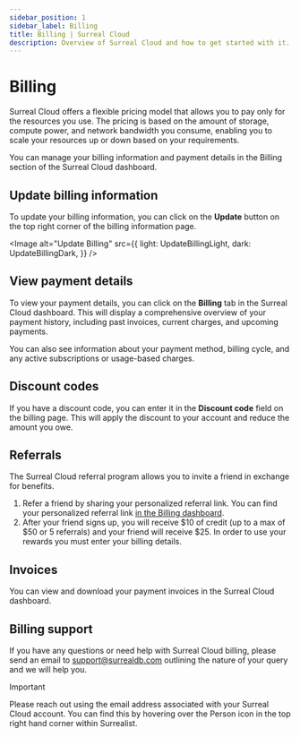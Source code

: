 ```yaml
---
sidebar_position: 1
sidebar_label: Billing
title: Billing | Surreal Cloud
description: Overview of Surreal Cloud and how to get started with it.
---
```




# Billing

Surreal Cloud offers a flexible pricing model that allows you to pay only for the resources you use. The pricing is based on the amount of storage, compute power, and network bandwidth you consume, enabling you to scale your resources up or down based on your requirements.

You can manage your billing information and payment details in the Billing section of the Surreal Cloud dashboard.


## Update billing information

To update your billing information, you can click on the **Update** button on the top right corner of the billing information page.

<Image
alt="Update Billing"
src={{
	light: UpdateBillingLight,
	dark: UpdateBillingDark,
	}}
/>


## View payment details

To view your payment details, you can click on the **Billing** tab in the Surreal Cloud dashboard. This will display a comprehensive overview of your payment history, including past invoices, current charges, and upcoming payments. 

You can also see information about your payment method, billing cycle, and any active subscriptions or usage-based charges.


## Discount codes

If you have a discount code, you can enter it in the **Discount code** field on the billing page. This will apply the discount to your account and reduce the amount you owe.


## Referrals

The Surreal Cloud referral program allows you to invite a friend in exchange for benefits.

1. Refer a friend by sharing your personalized referral link. You can find your personalized referral link [in the Billing dashboard](https://app.surrealdb.com/cloud/billing).
2. After your friend signs up, you will receive $10 of credit (up to a max of $50 or 5 referrals) and your friend will receive $25. In order to use your rewards you must enter your billing details.

## Invoices

You can view and download your payment invoices in the Surreal Cloud dashboard.

## Billing support

If you have any questions or need help with Surreal Cloud billing, please send an email to [support@surrealdb.com](mailto:support@surrealdb.com) outlining the nature of your query and we will help you.

> [!IMPORTANT]
> Please reach out using the email address associated with your Surreal Cloud account. You can find this by hovering over the Person icon in the top right hand corner within Surrealist.
